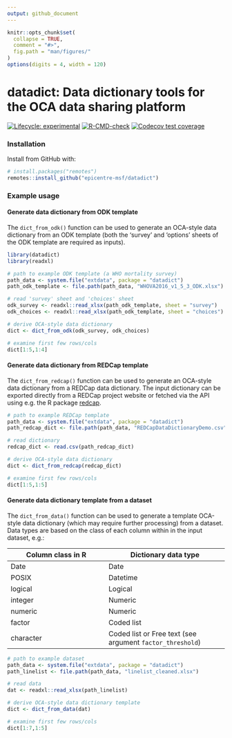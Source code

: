 ```yaml
---
output: github_document
---
```


<!-- README.md is generated from README.Rmd. Please edit that file -->

```r
knitr::opts_chunk$set(
  collapse = TRUE,
  comment = "#>",
  fig.path = "man/figures/"
)
options(digits = 4, width = 120)
```

# datadict: Data dictionary tools for the OCA data sharing platform
<!-- badges: start -->
[![Lifecycle: experimental](https://img.shields.io/badge/lifecycle-experimental-orange.svg)](https://www.tidyverse.org/lifecycle/#experimental)
[![R-CMD-check](https://github.com/epicentre-msf/datadict/workflows/R-CMD-check/badge.svg)](https://github.com/epicentre-msf/datadict/actions)
[![Codecov test coverage](https://codecov.io/gh/epicentre-msf/datadict/branch/main/graph/badge.svg)](https://codecov.io/gh/epicentre-msf/datadict?branch=main)
<!-- badges: end -->

### Installation

Install from GitHub with:

```r
# install.packages("remotes")
remotes::install_github("epicentre-msf/datadict")
```

### Example usage

#### Generate data dictionary from ODK template

The `dict_from_odk()` function can be used to generate an OCA-style data
dictionary from an ODK template (both the 'survey' and 'options' sheets of the
ODK template are required as inputs).

```r
library(datadict)
library(readxl)

# path to example ODK template (a WHO mortality survey)
path_data <- system.file("extdata", package = "datadict")
path_odk_template <- file.path(path_data, "WHOVA2016_v1_5_3_ODK.xlsx")

# read 'survey' sheet and 'choices' sheet
odk_survey <- readxl::read_xlsx(path_odk_template, sheet = "survey")
odk_choices <- readxl::read_xlsx(path_odk_template, sheet = "choices")

# derive OCA-style data dictionary
dict <- dict_from_odk(odk_survey, odk_choices)

# examine first few rows/cols
dict[1:5,1:4]
```

#### Generate data dictionary from REDCap template

The `dict_from_redcap()` function can be used to generate an OCA-style data
dictionary from a REDCap data dictionary. The input dictionary can be exported
directly from a REDCap project website or fetched via the API using e.g. the R
package [redcap](https://github.com/epicentre-msf/redcap).

```r
# path to example REDCap template
path_data <- system.file("extdata", package = "datadict")
path_redcap_dict <- file.path(path_data, "REDCapDataDictionaryDemo.csv")

# read dictionary
redcap_dict <- read.csv(path_redcap_dict)

# derive OCA-style data dictionary
dict <- dict_from_redcap(redcap_dict)

# examine first few rows/cols
dict[1:5,1:5]
```


#### Generate data dictionary template from a dataset

The `dict_from_data()` function can be used to generate a template OCA-style
data dictionary (which may require further processing) from a dataset. Data types
are based on the class of each column within in the input dataset, e.g.:

| Column class in R | Dictionary data type |
| ------------------|----------------------|
| Date | Date |
| POSIX | Datetime |
| logical | Logical |
| integer | Numeric |
| numeric | Numeric |
| factor | Coded list |
| character | Coded list or Free text (see argument `factor_threshold`) |

```r
# path to example dataset
path_data <- system.file("extdata", package = "datadict")
path_linelist <- file.path(path_data, "linelist_cleaned.xlsx")

# read data
dat <- readxl::read_xlsx(path_linelist)

# derive OCA-style data dictionary template
dict <- dict_from_data(dat)

# examine first few rows/cols
dict[1:7,1:5]
```

